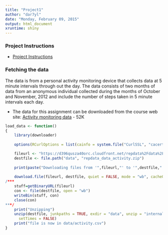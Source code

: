 ```yaml
---
title: "Project1"
author: "dar7yl"
date: "Monday, February 09, 2015"
output: html_document
xruntime: shiny
---
```

### Project Instructions
* [Project Instructions](https://class.coursera.org/repdata-011/human_grading/view/courses/973512/assessments/3/submissions)

### Fetching the data
The data is from a personal activity monitoring device that collects data at 5 minute intervals through out the day. The data consists of two months of data from an anonymous individual collected during the months of October and November, 2012 and include the number of steps taken in 5 minute intervals each day.

* The data for this assignment can be downloaded from the course web site:
		[Activity monitoring data ](https://d396qusza40orc.cloudfront.net/repdata%2Fdata%2Factivity.zip) - 52K

```r

load_data <- function()
{
	library(downloader)
	
	options(RCurlOptions = list(cainfo = system.file("CurlSSL", "cacert.pem", package = "RCurl")))

	fileurl <- "https://d396qusza40orc.cloudfront.net/repdata%2Fdata%2Factivity.zip"
	destfile <- file.path("data", "repdata_data_activity.zip")
	
	print(paste("Downloading files from '",fileurl,"' to '",destfile,"'",sep="") )
	
	download.file(fileurl, destfile, quiet = FALSE, mode = "wb", cacheOK = TRUE )
/***
	stuff=getBinaryURL(fileurl)	
	con <- file(destfile, open = "wb")
	writeBin(stuff, con) 
	close(con)
***/	
	print("Unzipping")
	unzip(destfile, junkpaths = TRUE, exdir = "data", unzip = "internal",
      setTimes = FALSE)
	print("file is now in data/activity.csv")
}
	
```